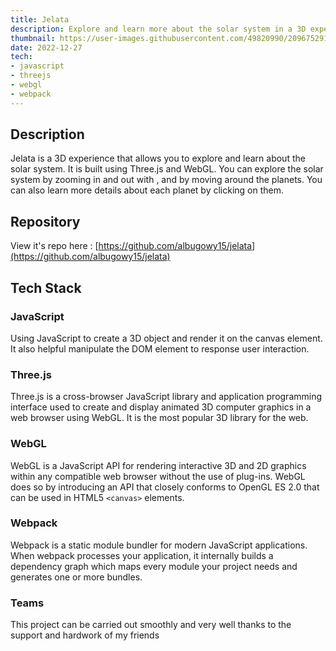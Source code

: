 ```yaml
---
title: Jelata
description: Explore and learn more about the solar system in a 3D experience using Three.js
thumbnail: https://user-images.githubusercontent.com/49820990/209675291-5646e5a8-dd05-4cfe-a537-0e5c2c287620.png
date: 2022-12-27
tech:
- javascript
- threejs
- webgl
- webpack
---
```



## Description

Jelata is a 3D experience that allows you to explore and learn about the solar system. It is built using Three.js and WebGL. You can explore the solar system by zooming in and out with , and by moving around the planets. You can also learn more details about each planet by clicking on them.

## Repository

View it's repo here : [https://github.com/albugowy15/jelata](https://github.com/albugowy15/jelata)

## Tech Stack

### JavaScript

Using JavaScript to create a 3D object and render it on the canvas element. It also helpful manipulate the DOM element to response user interaction.

### Three.js

Three.js is a cross-browser JavaScript library and application programming interface used to create and display animated 3D computer graphics in a web browser using WebGL. It is the most popular 3D library for the web.

### WebGL

WebGL is a JavaScript API for rendering interactive 3D and 2D graphics within any compatible web browser without the use of plug-ins. WebGL does so by introducing an API that closely conforms to OpenGL ES 2.0 that can be used in HTML5 `<canvas>` elements.

### Webpack

Webpack is a static module bundler for modern JavaScript applications. When webpack processes your application, it internally builds a dependency graph which maps every module your project needs and generates one or more bundles.

### Teams

This project can be carried out smoothly and very well thanks to the support and hardwork of my friends

<div className="flex justify-center gap-3 flex-wrap not-prose">
  <CreditBadge
    img="https://github.com/ariefbadrussholeh.png"
    username="ariefbadrussholeh"
    url="https://github.com/ariefbadrussholeh"
  />
  <CreditBadge
    img="https://github.com/IztMhd.png"
    username="IztMhd"
    url="https://github.com/IztMhd"
  />
  <CreditBadge
    img="https://github.com/D-060103.png"
    username="D-060103"
    url="https://github.com/D-060103"
  />
  <CreditBadge
    img="https://github.com/khairuddin-n.png"
    username="khairuddin-n"
    url="https://github.com/khairuddin-n"
  />
</div>